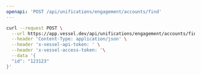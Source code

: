 ```yaml
---
openapi: 'POST /api/unifications/engagement/accounts/find'
---
```


<RequestExample>

```bash Request
curl --request POST \
  --url https://app.vessel.dev/api/unifications/engagement/accounts/find \
  --header 'Content-Type: application/json' \
  --header 'x-vessel-api-token: ' \
  --header 'x-vessel-access-token: '\
  --data '{
  "id": "123123"
}'
```

</RequestExample>
